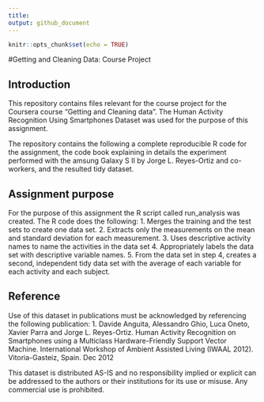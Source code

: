 ```yaml
---
title: 
output: github_document
---
```


```r
knitr::opts_chunk$set(echo = TRUE)
```

#Getting and Cleaning Data: Course Project

## Introduction

This repository contains files relevant for the course project for the Coursera course "Getting and Cleaning data". The Human Activity Recognition Using Smartphones Dataset was used for the purpose of this assignment.

The repository contains the following a complete reproducible R code for the assignment, the code book explaining in details the experiment performed with the amsung Galaxy S II by Jorge L. Reyes-Ortiz and co-workers, and the resulted tidy dataset.

## Assignment purpose
For the purpose of this assignment the R script called run_analysis was created. The R code does the following:
1. Merges the training and the test sets to create one data set.
2. Extracts only the measurements on the mean and standard deviation for each measurement.
3. Uses descriptive activity names to name the activities in the data set
4. Appropriately labels the data set with descriptive variable names.
5. From the data set in step 4, creates a second, independent tidy data set with the average of each variable for each activity and each subject.

## Reference
Use of this dataset in publications must be acknowledged by referencing the following publication:
1. Davide Anguita, Alessandro Ghio, Luca Oneto, Xavier Parra and Jorge L. Reyes-Ortiz. Human Activity Recognition on Smartphones using a Multiclass Hardware-Friendly Support Vector Machine. International Workshop of Ambient Assisted Living (IWAAL 2012). Vitoria-Gasteiz, Spain. Dec 2012

This dataset is distributed AS-IS and no responsibility implied or explicit can be addressed to the authors or their institutions for its use or misuse. Any commercial use is prohibited.
